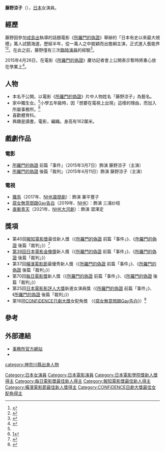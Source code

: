 {{noteTA
|G1=JP}}
{{藝人
| 類型 = 女演員
| 圖片 = 
| 圖片尺寸 = 
| 圖片簡介 = 
| 本名 = 
| 羅馬拼音 = Fujino Ryoko
| 英文名 = 
| 外文名 = 藤野 涼子<br>（{{lang|ja|ふじの りょうこ}}）
| 外文 = 日文
| 綽號 = 
| 出生日期 = {{birth_date_and _age|2000|2|2}}
| 出生地點 = {{JPN}}[[神奈川縣|神奈川縣]]
| 逝世日期 = 
| 逝世地點 = 
| 籍貫 = [[神奈川縣|神奈川縣]]
| 國籍 = {{JPN}}
| 教育程度 = 
| 宗教信仰 = 
| 父母 = 
| 活躍年代 = {{start date and age|2014}}
| 唱片公司 = 
| 經紀公司 = [[Theatre_Academy|Theatre Academy]]
| imdb = 
| awards = 第40回[[報知電影獎|報知電影獎]]最佳新人獎<br>2014年《[[所羅門的偽證|所羅門的偽證]]》
| 網站 = [http://www.theatre.co.jp/talent/10075.html 官方網站]
}}
'''藤野涼子'''（{{bd|2000年|2月2日|||Fujino Ryoko}}），[[日本|日本]]女演員。

== 經歷 ==
藤野因參加[[成島出|成島出]]執導的話題電影《[[所羅門的偽證|所羅門的偽證]]》舉辦的「日本有史以來最大規模」萬人試鏡海選，歷經半年，從一萬人之中脫穎而出擔綱主演，正式進入藝能界<ref name="hochi">{{Cite web |url=http://www.hochi.co.jp/entertainment/20141030-OHT1T50337.html |title=藤野涼子、主演デビュー作の役名が芸名に！1万人オーディションで選ばれた14歳 |access-date=2015-06-15 |archive-date=2015-04-16 |archive-url=https://web.archive.org/web/20150416102553/http://www.hochi.co.jp/entertainment/20141030-OHT1T50337.html |dead-url=yes }}</ref><ref>{{Cite web |url=http://eiga.com/news/20131224/2/ |title=宮部みゆき「ソロモンの偽証」映画化決定！超大規模オーディション開催 |access-date=2015-06-15 |archive-date=2020-09-29 |archive-url=https://web.archive.org/web/20200929083257/https://eiga.com/news/20131224/2/ |dead-url=no }}</ref>。在此之前，藤野僅有三次[[臨時演員|臨時演員]]的經驗<ref>{{Cite web |url=http://www.nikkansports.com/entertainment/news/1442345.html |title=藤野涼子「ソロモンの偽証」で本格映画デビュー |access-date=2015-06-15 |archive-date=2018-12-27 |archive-url=https://web.archive.org/web/20181227040922/https://www.nikkansports.com/entertainment/news/1442345.html |dead-url=no }}</ref>。

2015年4月26日，在電影《[[所羅門的偽證|所羅門的偽證]]》慶功記者會上公開表示暫時將重心放在學業上<ref>{{Cite web |url=http://www.hochi.co.jp/entertainment/20150426-OHT1T50072.html |title=藤野涼子、当面は学業に専念も「演技力を上げていきたい |access-date=2015-06-15 |archive-date=2015-04-28 |archive-url=https://web.archive.org/web/20150428235524/http://www.hochi.co.jp/entertainment/20150426-OHT1T50072.html |dead-url=no }}</ref>。

== 人物 ==
*本名不公開。以電影《[[所羅門的偽證|所羅門的偽證]]》片中人物姓名「藤野涼子」為藝名。
*家中獨生女。<ref name="hochi"/>小學五年級時，因「想要在電視上出現」這樣的理由，而加入所屬事務所。<ref>[http://www.nikkansports.com/entertainment/news/1442345.html藤野涼子「ソロモンの偽証」で本格映画デビュー]{{Dead link|date=2018年6月 |bot=InternetArchiveBot |fix-attempted=no }}</ref>
*喜歡體育科。
*興趣是讀書，電影，編織。身高有162厘米。

== 戲劇作品 ==
=== 電影 ===
* [[所羅門的偽證|所羅門的偽證]] 前篇「事件」（2015年3月7日）飾演 藤野涼子（主演）
* [[所羅門的偽證|所羅門的偽證]] 後篇「裁判」（2015年4月11日）飾演 藤野涼子（主演）

=== 電視 ===
* [[雛鳥_(連續劇)|雛鳥]]（2017年、[[連續電視小說|NHK晨間劇]]）：飾演 兼平豐子
* [[腐女無意間跟Gay告白|腐女無意間跟Gay告白]]（2019年、[[NHK|NHK]]）：飾演 三浦纱枝
* [[直衝青天|直衝青天]]（2021年、[[NHK大河劇|NHK大河劇]]）：飾演 澀澤定

== 獎項 ==
* 第40回[[報知電影獎|報知電影獎]]最佳新人獎（《[[所羅門的偽證|所羅門的偽證]] 前篇「事件」》、《[[所羅門的偽證|所羅門的偽證]] 後篇「裁判」》）<ref>{{cite web|url=http://www.hochi.co.jp/entertainment/feature/hochi_eigashou/20151125-OHT1T50240.html|title=【報知映画賞】藤野涼子「一生分の幸せ」実力不足…悔し涙一転|publisher=[[體育報知|體育報知]]|date=2015-11-26|accessdate=2015-11-26|deadurl=yes|archiveurl=https://web.archive.org/web/20151126114455/http://www.hochi.co.jp/entertainment/feature/hochi_eigashou/20151125-OHT1T50240.html|archivedate=2015-11-26}}</ref>
* [[第39回日本電影金像獎|第39回日本電影金像獎]]新人獎（《[[所羅門的偽證|所羅門的偽證]] 前篇「事件」》、《[[所羅門的偽證|所羅門的偽證]] 後篇「裁判」》）
* 第37回[[橫濱電影節|橫濱電影節]]最優秀新人獎（《[[所羅門的偽證|所羅門的偽證]] 前篇「事件」》、《[[所羅門的偽證|所羅門的偽證]] 後篇「裁判」》）
* 第70回[[每日電影獎|每日電影獎]]新人獎（《[[所羅門的偽證|所羅門的偽證]] 前篇「事件」》、《[[所羅門的偽證|所羅門的偽證]] 後篇「裁判」》）
* 第25回[[日本電影影評人大獎|日本電影影評人大獎]]新進女演員獎（《[[所羅門的偽證|所羅門的偽證]] 前篇「事件」》、《[[所羅門的偽證|所羅門的偽證]] 後篇「裁判」》）
* 第16回[[CONFiDENCE日劇大獎|CONFiDENCE日劇大獎]]女配角獎 （《[[腐女無意間跟Gay告白|腐女無意間跟Gay告白]]》）<ref>{{Cite news|url=https://www.oricon.co.jp/confidence/special/53425/|title=『きのう何食べた？』など受賞！第16回「コンフィデンスアワード・ドラマ賞」|newspaper=ORICON NEWS|publisher=[[Oricon|oricon ME]]|date=2019-08-02|accessdate=2019-08-02|archive-date=2019-08-01|archive-url=https://web.archive.org/web/20190801234134/https://www.oricon.co.jp/confidence/special/53425/|dead-url=no}}</ref>

== 參考 ==
{{reflist}}

== 外部連結 ==
* [https://web.archive.org/web/20150608071103/http://www.theatre.co.jp/talent/10075.html 事務所官方網站]
*{{instagram|ryoko_fujino_official}}
{{報知電影獎最佳新人}}
{{日本電影金像獎新人獎}}
{{每日電影獎最佳新人}}
{{CONFiDENCE日劇大獎最佳女配角}}

{{normdaten}}
{{DEFAULTSORT:Fujino Ryoko}}
[[Category:日本女演員|Category:日本女演員]]
[[Category:日本電影演員|Category:日本電影演員]]
[[category:神奈川縣出身人物|category:神奈川縣出身人物]]
[[Category:日本電影學院獎新人獎得主|Category:日本電影學院獎新人獎得主]]
[[Category:每日電影獎最佳新人得主|Category:每日電影獎最佳新人得主]]
[[Category:報知電影獎最佳新人得主|Category:報知電影獎最佳新人得主]]
[[Category:橫濱電影節最佳新人獎得主|Category:橫濱電影節最佳新人獎得主]]
[[Category:CONFiDENCE日劇大獎最佳女配角得主|Category:CONFiDENCE日劇大獎最佳女配角得主]]